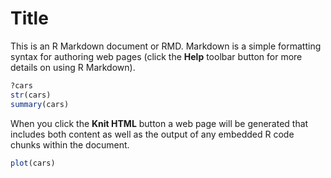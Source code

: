 Title
========================================================

This is an R Markdown document or RMD. Markdown is a simple formatting syntax for authoring web pages (click the **Help** toolbar button for more details on using R Markdown).

```r
?cars
str(cars)
summary(cars)
```


When you click the **Knit HTML** button a web page will be generated that includes both content as well as the output of any embedded R code chunks within the document.

```r
plot(cars)
```

